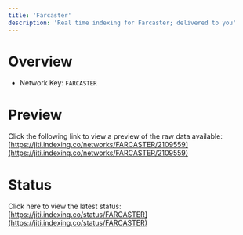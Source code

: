 ```yaml
---
title: 'Farcaster'
description: 'Real time indexing for Farcaster; delivered to you'
---
```


# Overview
- Network Key: `FARCASTER`

# Preview
Click the following link to view a preview of the raw data available: [https://jiti.indexing.co/networks/FARCASTER/2109559](https://jiti.indexing.co/networks/FARCASTER/2109559)

# Status
Click here to view the latest status: [https://jiti.indexing.co/status/FARCASTER](https://jiti.indexing.co/status/FARCASTER)
